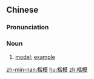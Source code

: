 ==Chinese==
{{zh-forms}}

===Pronunciation===
{{zh-pron
|m=kǎimó
|c=kaai2 mou4
|h=pfs=khói-mù
|mn=khái-bô͘
|cat=n
}}

===Noun===
{{zh-noun}}

# [[model]]; [[example]] {{gloss|person or thing worthy of imitation}}

[[zh-min-nan:楷模]]
[[hu:楷模]]
[[zh:楷模]]